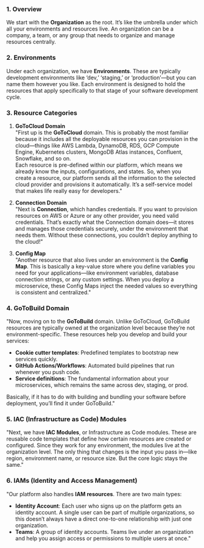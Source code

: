 ### 1. Overview

We start with the **Organization** as the root. It’s like the umbrella under which all your environments and resources live. An organization can be a company, a team, or any group that needs to organize and manage resources centrally.

### 2. Environments

Under each organization, we have **Environments**. These are typically development environments like ‘dev,’ ‘staging,’ or ‘production’—but you can name them however you like. Each environment is designed to hold the resources that apply specifically to that stage of your software development cycle.


### 3. Resource Categories

1. **GoToCloud Domain**  
     "First up is the **GoToCloud** domain. This is probably the most familiar because it includes all the deployable resources you can provision in the cloud—things like AWS Lambda, DynamoDB, RDS, GCP Compute Engine, Kubernetes clusters, MongoDB Atlas instances, Confluent, Snowflake, and so on.  
     Each resource is pre-defined within our platform, which means we already know the inputs, configurations, and states. So, when you create a resource, our platform sends all the information to the selected cloud provider and provisions it automatically. It’s a self-service model that makes life really easy for developers."

2. **Connection Domain**  
     "Next is **Connection**, which handles credentials. If you want to provision resources on AWS or Azure or any other provider, you need valid credentials. That’s exactly what the Connection domain does—it stores and manages those credentials securely, under the environment that needs them. Without these connections, you couldn’t deploy anything to the cloud!"

3. **Config Map**  
     "Another resource that also lives under an environment is the **Config Map**. This is basically a key-value store where you define variables you need for your applications—like environment variables, database connection strings, or any custom settings. When you deploy a microservice, these Config Maps inject the needed values so everything is consistent and centralized."


### 4. GoToBuild Domain

"Now, moving on to the **GoToBuild** domain. Unlike GoToCloud, GoToBuild resources are typically owned at the organization level because they’re not environment-specific. These resources help you develop and build your services:  
- **Cookie cutter templates**: Predefined templates to bootstrap new services quickly.  
- **GitHub Actions/Workflows**: Automated build pipelines that run whenever you push code.  
- **Service definitions**: The fundamental information about your microservices, which remains the same across dev, staging, or prod.  

Basically, if it has to do with building and bundling your software before deployment, you’ll find it under GoToBuild."


### 5. IAC (Infrastructure as Code) Modules

"Next, we have **IAC Modules**, or Infrastructure as Code modules. These are reusable code templates that define how certain resources are created or configured. Since they work for any environment, the modules live at the organization level. The only thing that changes is the input you pass in—like region, environment name, or resource size. But the core logic stays the same."


### 6. IAMs (Identity and Access Management)

"Our platform also handles **IAM resources**. There are two main types:  
- **Identity Account**: Each user who signs up on the platform gets an identity account. A single user can be part of multiple organizations, so this doesn’t always have a direct one-to-one relationship with just one organization.  
- **Teams**: A group of identity accounts. Teams live under an organization and help you assign access or permissions to multiple users at once."
